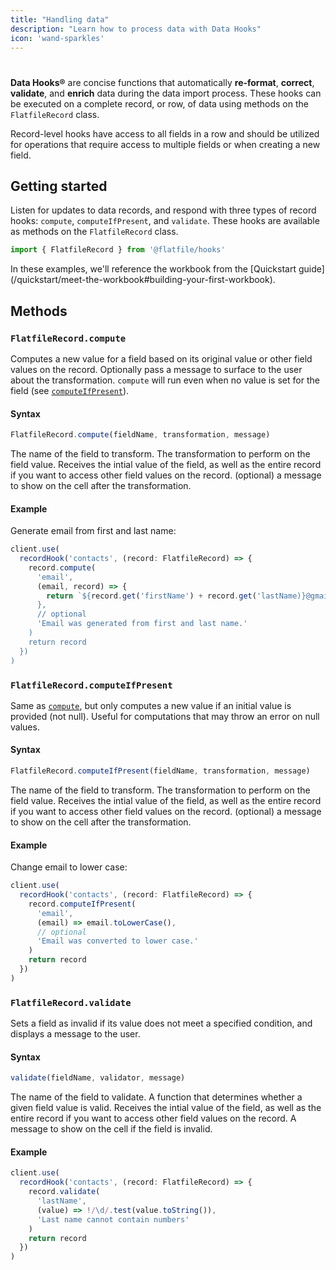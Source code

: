 ```yaml
---
title: "Handling data"
description: "Learn how to process data with Data Hooks"
icon: 'wand-sparkles'
---
```


# 

**Data Hooks&reg;** are concise functions that automatically **re-format**, **correct**, **validate**, and **enrich** data during the data import process. These hooks can be executed on a complete record, or row, of data using methods on the `FlatfileRecord` class.

Record-level hooks have access to all fields in a row and should be utilized for operations that require access to multiple fields or when creating a new field.

## Getting started

Listen for updates to data records, and respond with three types of record hooks: `compute`, `computeIfPresent`, and `validate`. These hooks are available as methods on the `FlatfileRecord` class.

```ts
import { FlatfileRecord } from '@flatfile/hooks'
```

<Info>
In these examples, we'll reference the workbook from the [Quickstart guide](/quickstart/meet-the-workbook#building-your-first-workbook).
</Info>

## Methods

### `FlatfileRecord.compute`

Computes a new value for a field based on its original value or other field values on the record. Optionally pass a message to surface to the user about the transformation. `compute` will run even when no value is set for the field (see [`computeIfPresent`](#flatfilerecord-computeifpresent)).

#### Syntax

```ts
FlatfileRecord.compute(fieldName, transformation, message)
```

<ParamField path="fieldName" type="string">
  The name of the field to transform.
</ParamField>

<ParamField path="transformation" type="(value, record) => string | number | boolean | null">
  The transformation to perform on the field value. Receives the intial value of the field, as well as the entire record if you want to access other field values on the record.
</ParamField>

<ParamField path="message" type="string">
  (optional) a message to show on the cell after the transformation.
</ParamField>

#### Example

Generate email from first and last name:

```ts
client.use(
  recordHook('contacts', (record: FlatfileRecord) => {
    record.compute(
      'email',
      (email, record) => {
        return `${record.get('firstName') + record.get('lastName)}@gmail.com`
      },
      // optional
      'Email was generated from first and last name.'
    )
    return record
  })
)
```

### `FlatfileRecord.computeIfPresent`

Same as [`compute`](#flatfilerecord-compute), but only computes a new value if an initial value is provided (not null). Useful for computations that may throw an error on null values.

#### Syntax

```ts
FlatfileRecord.computeIfPresent(fieldName, transformation, message)
```

<ParamField path="fieldName" type="string">
  The name of the field to transform.
</ParamField>

<ParamField path="transformation" type="(value, record) => string | number | boolean | null">
  The transformation to perform on the field value. Receives the intial value of the field, as well as the entire record if you want to access other field values on the record.
</ParamField>

<ParamField path="message" type="string">
  (optional) a message to show on the cell after the transformation.
</ParamField>

#### Example

Change email to lower case:

```ts
client.use(
  recordHook('contacts', (record: FlatfileRecord) => {
    record.computeIfPresent(
      'email',
      (email) => email.toLowerCase(),
      // optional
      'Email was converted to lower case.'
    )
    return record
  })
)
```

### `FlatfileRecord.validate`

Sets a field as invalid if its value does not meet a specified condition, and displays a message to the user.

#### Syntax

```ts
validate(fieldName, validator, message)
```

<ParamField path="fieldName" type="string">
  The name of the field to validate.
</ParamField>

<ParamField path="validator" type="(value, record) => boolean">
  A function that determines whether a given field value is valid. Receives the intial value of the field, as well as the entire record if you want to access other field values on the record.
</ParamField>

<ParamField path="message" type="string">
  A message to show on the cell if the field is invalid.
</ParamField>

#### Example

```ts
client.use(
  recordHook('contacts', (record: FlatfileRecord) => {
    record.validate(
      'lastName',
      (value) => !/\d/.test(value.toString()),
      'Last name cannot contain numbers'
    )
    return record
  })
)
```
